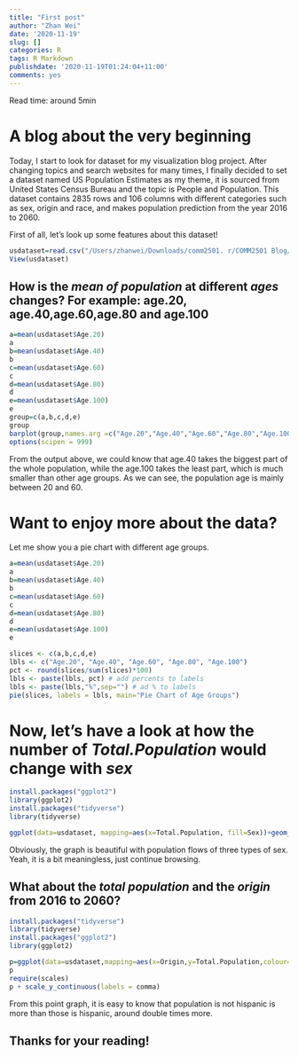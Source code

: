 ```yaml
---
title: "First post"
author: "Zhan Wei"
date: '2020-11-19'
slug: []
categories: R
tags: R Markdown
publishdate: '2020-11-19T01:24:04+11:00'
comments: yes
---
```

Read time: around 5min

# A blog about the very beginning 
Today, I start to look for dataset for my visualization blog project. After changing topics and search websites for many times, I finally decided to set a dataset named US Population Estimates as my theme, it is sourced from United States Census Bureau and the topic is People and Population. This dataset contains 2835 rows and 106 columns with different categories such as sex, origin and race, and makes population prediction from the year 2016 to 2060. 

First of all, let's look up some features about this dataset!

```r
usdataset=read.csv("/Users/zhanwei/Downloads/comm2501. r/COMM2501 Blog/US Population Estimates.csv")
View(usdataset)

```

## How is the *mean of population* at different *ages* changes? For example: age.20, age.40,age.60,age.80 and age.100
```r

a=mean(usdataset$Age.20)
a
b=mean(usdataset$Age.40)
b
c=mean(usdataset$Age.60)
c
d=mean(usdataset$Age.80)
d
e=mean(usdataset$Age.100)
e
group=c(a,b,c,d,e)
group
barplot(group,names.arg =c("Age.20","Age.40","Age.60","Age.80","Age.100"),main="Mean of population", xlab="Number of population", ylab="Age", col="darkgreen", horiz=TRUE)
options(scipen = 999)
```

From the output above, we could know that age.40 takes the biggest part of the whole population, while the age.100 takes the least part, which is much smaller than other age groups. As we can see, the population age is mainly between 20 and 60. 

# Want to enjoy more about the data?
Let me show you a pie chart with different age groups. 
```r

a=mean(usdataset$Age.20)
a
b=mean(usdataset$Age.40)
b
c=mean(usdataset$Age.60)
c
d=mean(usdataset$Age.80)
d
e=mean(usdataset$Age.100)
e

slices <- c(a,b,c,d,e)
lbls <- c("Age.20", "Age.40", "Age.60", "Age.80", "Age.100")
pct <- round(slices/sum(slices)*100)
lbls <- paste(lbls, pct) # add percents to labels 
lbls <- paste(lbls,"%",sep="") # ad % to labels
pie(slices, labels = lbls, main="Pie Chart of Age Groups")
```


# Now, let's have a look at how the number of *Total.Population* would change with *sex*
```r
install.packages("ggplot2")
library(ggplot2)
install.packages("tidyverse")
library(tidyverse)

ggplot(data=usdataset, mapping=aes(x=Total.Population, fill=Sex))+geom_density(alpha=.3)

```

Obviously, the graph is beautiful with population flows of three types of sex. Yeah, it is a bit meaningless, just continue browsing. 


## What about the *total population* and the *origin* from 2016 to 2060? 
```r
install.packages("tidyverse")
library(tidyverse)
install.packages("ggplot2")
library(ggplot2)

p=ggplot(data=usdataset,mapping=aes(x=Origin,y=Total.Population,colour=Origin))+geom_point()+geom_abline()
p
require(scales)
p + scale_y_continuous(labels = comma)
```

From this point graph, it is easy to know that population is not hispanic is more than those is hispanic, around double times more. 

## Thanks for your reading!

















